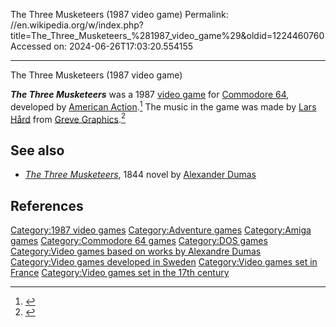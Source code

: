The Three Musketeers (1987 video game)
Permalink: //en.wikipedia.org/w/index.php?title=The_Three_Musketeers_%281987_video_game%29&oldid=1224460760
Accessed on: 2024-06-26T17:03:20.554155



------
The Three Musketeers (1987 video game)
{{Use mdy dates|date=August 2022}}
{{Infobox VG
|title = The Three Musketeers
|image = The Three Musketeers 1987 Cover.jpg
|caption =
|developer = [[American Action (company)|American Action]]
|publisher =
|series =
|engine =
|released = 1987
|genre =
|modes =
|platforms = [[Commodore 64]], [[Amiga]], [[DOS]]
}}

'''''The Three Musketeers''''' was a 1987 [[video game]] for [[Commodore 64]], developed by [[American Action (company)|American Action]].<ref>{{lemon64 game|id=2638|name=Three Musketeers, the}}</ref> The music in the game was made by [[Lars Hård]] from [[Greve Graphics]].<ref>{{cite web | title=Three Musketeers, The| website=GB64.COM | url=https://gb64.com/game.php?id=7889&d=18 | access-date=16 January 2024}}</ref>

==See also==
* ''[[The Three Musketeers]]'', 1844 novel by [[Alexander Dumas]]

==References==
{{reflist}}

{{The Three Musketeers}}

{{DEFAULTSORT:Three Musketeers (1987 video game), The}}
[[Category:1987 video games]]
[[Category:Adventure games]]
[[Category:Amiga games]]
[[Category:Commodore 64 games]]
[[Category:DOS games]]
[[Category:Video games based on works by Alexandre Dumas]]
[[Category:Video games developed in Sweden]]
[[Category:Video games set in France]]
[[Category:Video games set in the 17th century]]


{{platform-videogame-stub}}